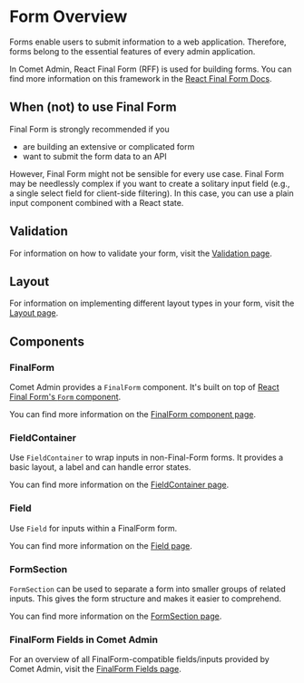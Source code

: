 

<Meta of={OverviewStories} />

# Form Overview

Forms enable users to submit information to a web application. Therefore, forms belong to the essential features of every admin application.

In Comet Admin, React Final Form (RFF) is used for building forms. You can find more information on this framework in the [React Final Form Docs](https://final-form.org/docs/react-final-form/getting-started).

## When (not) to use Final Form

Final Form is strongly recommended if you

-   are building an extensive or complicated form
-   want to submit the form data to an API

However, Final Form might not be sensible for every use case.
Final Form may be needlessly complex if you want to create a solitary input field (e.g., a single select field for client-side filtering).
In this case, you can use a plain input component combined with a React state.

## Validation

For information on how to validate your form, visit the [Validation page](/story/docs-form-validation--page).

## Layout

For information on implementing different layout types in your form, visit the [Layout page](/story/docs-form-layout--page).

## Components

### FinalForm

Comet Admin provides a `FinalForm` component.
It's built on top of [React Final Form's `Form` component](https://final-form.org/docs/react-final-form/api/Form).

You can find more information on the [FinalForm component page](/story/docs-form-components-finalform--page).

<Canvas>
    <Story of={OverviewStories.BasicFinalForm} />
</Canvas>

### FieldContainer

Use `FieldContainer` to wrap inputs in non-Final-Form forms.
It provides a basic layout, a label and can handle error states.

You can find more information on the [FieldContainer page](/story/docs-form-components-fieldcontainer--page).

### Field

Use `Field` for inputs within a FinalForm form.

You can find more information on the [Field page](/story/docs-form-components-field--page).

### FormSection

`FormSection` can be used to separate a form into smaller groups of related inputs.
This gives the form structure and makes it easier to comprehend.

You can find more information on the [FormSection page](/story/docs-form-components-formsection--page).

### FinalForm Fields in Comet Admin

For an overview of all FinalForm-compatible fields/inputs provided by Comet Admin, visit the [FinalForm Fields page](/story/docs-form-components-finalform-fields--page).
